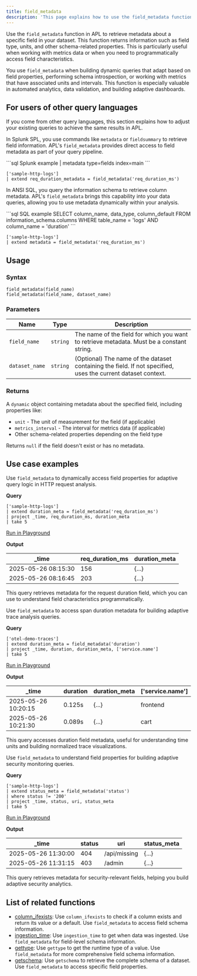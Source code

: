 ```yaml
---
title: field_metadata
description: 'This page explains how to use the field_metadata function in APL.'
---
```


Use the `field_metadata` function in APL to retrieve metadata about a specific field in your dataset. This function returns information such as field type, units, and other schema-related properties. This is particularly useful when working with metrics data or when you need to programmatically access field characteristics.

You use `field_metadata` when building dynamic queries that adapt based on field properties, performing schema introspection, or working with metrics that have associated units and intervals. This function is especially valuable in automated analytics, data validation, and building adaptive dashboards.

## For users of other query languages

If you come from other query languages, this section explains how to adjust your existing queries to achieve the same results in APL.

<AccordionGroup>
<Accordion title="Splunk SPL users">

In Splunk SPL, you use commands like `metadata` or `fieldsummary` to retrieve field information. APL's `field_metadata` provides direct access to field metadata as part of your query pipeline.

<CodeGroup>
```sql Splunk example
| metadata type=fields index=main
```

```kusto APL equivalent
['sample-http-logs']
| extend req_duration_metadata = field_metadata('req_duration_ms')
```
</CodeGroup>

</Accordion>
<Accordion title="ANSI SQL users">

In ANSI SQL, you query the information schema to retrieve column metadata. APL's `field_metadata` brings this capability into your data queries, allowing you to use metadata dynamically within your analysis.

<CodeGroup>
```sql SQL example
SELECT column_name, data_type, column_default
FROM information_schema.columns
WHERE table_name = 'logs' AND column_name = 'duration'
```

```kusto APL equivalent
['sample-http-logs']
| extend metadata = field_metadata('req_duration_ms')
```
</CodeGroup>

</Accordion>
</AccordionGroup>

## Usage

### Syntax

```kusto
field_metadata(field_name)
field_metadata(field_name, dataset_name)
```

### Parameters

| Name | Type | Description |
| ---- | ---- | ----------- |
| `field_name` | `string` | The name of the field for which you want to retrieve metadata. Must be a constant string. |
| `dataset_name` | `string` | (Optional) The name of the dataset containing the field. If not specified, uses the current dataset context. |

### Returns

A `dynamic` object containing metadata about the specified field, including properties like:
- `unit` - The unit of measurement for the field (if applicable)
- `metrics_interval` - The interval for metrics data (if applicable)
- Other schema-related properties depending on the field type

Returns `null` if the field doesn't exist or has no metadata.

## Use case examples

<Tabs>
<Tab title="Log analysis">

Use `field_metadata` to dynamically access field properties for adaptive query logic in HTTP request analysis.

**Query**

```kusto
['sample-http-logs']
| extend duration_meta = field_metadata('req_duration_ms')
| project _time, req_duration_ms, duration_meta
| take 5
```

[Run in Playground](https://play.axiom.co/axiom-play-qf1k/query?initForm=%7B%22apl%22%3A%22%5B'sample-http-logs'%5D%20%7C%20extend%20duration_meta%20%3D%20field_metadata('req_duration_ms')%20%7C%20project%20_time%2C%20req_duration_ms%2C%20duration_meta%20%7C%20take%205%22%7D)

**Output**

| _time              | req_duration_ms | duration_meta            |
| ------------------ | --------------- | ------------------------ |
| 2025-05-26 08:15:30 | 156            | \{...\}                   |
| 2025-05-26 08:16:45 | 203            | \{...\}                   |

This query retrieves metadata for the request duration field, which you can use to understand field characteristics programmatically.

</Tab>
<Tab title="OpenTelemetry traces">

Use `field_metadata` to access span duration metadata for building adaptive trace analysis queries.

**Query**

```kusto
['otel-demo-traces']
| extend duration_meta = field_metadata('duration')
| project _time, duration, duration_meta, ['service.name']
| take 5
```

[Run in Playground](https://play.axiom.co/axiom-play-qf1k/query?initForm=%7B%22apl%22%3A%22%5B'otel-demo-traces'%5D%20%7C%20extend%20duration_meta%20%3D%20field_metadata('duration')%20%7C%20project%20_time%2C%20duration%2C%20duration_meta%2C%20%5B'service.name'%5D%20%7C%20take%205%22%7D)

**Output**

| _time              | duration | duration_meta | ['service.name'] |
| ------------------ | -------- | ------------- | ----------------- |
| 2025-05-26 10:20:15 | 0.125s   | \{...\}        | frontend          |
| 2025-05-26 10:21:30 | 0.089s   | \{...\}        | cart              |

This query accesses duration field metadata, useful for understanding time units and building normalized trace visualizations.

</Tab>
<Tab title="Security logs">

Use `field_metadata` to understand field properties for building adaptive security monitoring queries.

**Query**

```kusto
['sample-http-logs']
| extend status_meta = field_metadata('status')
| where status != '200'
| project _time, status, uri, status_meta
| take 5
```

[Run in Playground](https://play.axiom.co/axiom-play-qf1k/query?initForm=%7B%22apl%22%3A%22%5B'sample-http-logs'%5D%20%7C%20extend%20status_meta%20%3D%20field_metadata('status')%20%7C%20where%20status%20!%3D%20'200'%20%7C%20project%20_time%2C%20status%2C%20uri%2C%20status_meta%20%7C%20take%205%22%7D)

**Output**

| _time              | status | uri          | status_meta |
| ------------------ | ------ | ------------ | ----------- |
| 2025-05-26 11:30:00 | 404    | /api/missing | \{...\}      |
| 2025-05-26 11:31:15 | 403    | /admin       | \{...\}      |

This query retrieves metadata for security-relevant fields, helping you build adaptive security analytics.

</Tab>
</Tabs>

## List of related functions

- [column_ifexists](/apl/scalar-functions/metadata-functions/column-ifexists): Use `column_ifexists` to check if a column exists and return its value or a default. Use `field_metadata` to access field schema information.
- [ingestion_time](/apl/scalar-functions/metadata-functions/ingestion-time): Use `ingestion_time` to get when data was ingested. Use `field_metadata` for field-level schema information.
- [gettype](/apl/scalar-functions/string-functions#gettype): Use `gettype` to get the runtime type of a value. Use `field_metadata` for more comprehensive field schema information.
- [getschema](/apl/tabular-operators/getschema-operator): Use `getschema` to retrieve the complete schema of a dataset. Use `field_metadata` to access specific field properties.

